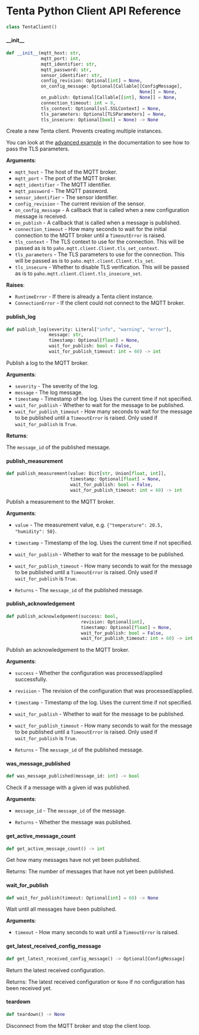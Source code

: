 # Tenta Python Client API Reference

```python
class TentaClient()
```


#### \_\_init\_\_

```python
def __init__(mqtt_host: str,
             mqtt_port: int,
             mqtt_identifier: str,
             mqtt_password: str,
             sensor_identifier: str,
             config_revision: Optional[int] = None,
             on_config_message: Optional[Callable[[ConfigMessage],
                                                  None]] = None,
             on_publish: Optional[Callable[[int], None]] = None,
             connection_timeout: int = 8,
             tls_context: Optional[ssl.SSLContext] = None,
             tls_parameters: Optional[TLSParameters] = None,
             tls_insecure: Optional[bool] = None) -> None
```

Create a new Tenta client. Prevents creating multiple instances.

You can look at the [advanced example](/user-guide/python-client-example#advanced-example)
in the documentation to see how to pass the TLS parameters.

**Arguments**:

- `mqtt_host` - The host of the MQTT broker.
- `mqtt_port` - The port of the MQTT broker.
- `mqtt_identifier` - The MQTT identifier.
- `mqtt_password` - The MQTT password.
- `sensor_identifier` - The sensor identifier.
- `config_revision` - The current revision of the sensor.
- `on_config_message` - A callback that is called when a new configuration message is received.
- `on_publish` - A callback that is called when a message is published.
- `connection_timeout` - How many seconds to wait for the initial connection to the MQTT
  broker until a `TimeoutError` is raised.
- `tls_context` - The TLS context to use for the connection. This will be passed as
  is to `paho.mqtt.client.Client.tls_set_context`.
- `tls_parameters` - The TLS parameters to use for the connection. This will be passed
  as is to `paho.mqtt.client.Client.tls_set`.
- `tls_insecure` - Whether to disable TLS verification. This will be passed as is to
  `paho.mqtt.client.Client.tls_insecure_set`.
  

**Raises**:

- `RuntimeError` - If there is already a Tenta client instance.
- `ConnectionError` - If the client could not connect to the MQTT broker.


#### publish\_log

```python
def publish_log(severity: Literal["info", "warning", "error"],
                message: str,
                timestamp: Optional[float] = None,
                wait_for_publish: bool = False,
                wait_for_publish_timeout: int = 60) -> int
```

Publish a log to the MQTT broker.

**Arguments**:

- `severity` - The severity of the log.
- `message` - The log message.
- `timestamp` - Timestamp of the log. Uses the current time if not specified.
- `wait_for_publish` - Whether to wait for the message to be published.
- `wait_for_publish_timeout` - How many seconds to wait for the message to be published
  until a `TimeoutError` is raised. Only used if
  `wait_for_publish` is `True`.
  

**Returns**:

  The `message_id` of the published message.


#### publish\_measurement

```python
def publish_measurement(value: Dict[str, Union[float, int]],
                        timestamp: Optional[float] = None,
                        wait_for_publish: bool = False,
                        wait_for_publish_timeout: int = 60) -> int
```

Publish a measurement to the MQTT broker.

**Arguments**:

- `value` - The measurement value, e.g. `{"temperature": 20.5, "humidity": 50}`.
- `timestamp` - Timestamp of the log. Uses the current time if not specified.
- `wait_for_publish` - Whether to wait for the message to be published.
- `wait_for_publish_timeout` - How many seconds to wait for the message to be published
  until a `TimeoutError` is raised. Only used if
  `wait_for_publish` is `True`.
  
- `Returns` - The `message_id` of the published message.


#### publish\_acknowledgement

```python
def publish_acknowledgement(success: bool,
                            revision: Optional[int],
                            timestamp: Optional[float] = None,
                            wait_for_publish: bool = False,
                            wait_for_publish_timeout: int = 60) -> int
```

Publish an acknowledgement to the MQTT broker.

**Arguments**:

- `success` - Whether the configuration was processed/applied successfully.
- `revision` - The revision of the configuration that was processed/applied.
- `timestamp` - Timestamp of the log. Uses the current time if not specified.
- `wait_for_publish` - Whether to wait for the message to be published.
- `wait_for_publish_timeout` - How many seconds to wait for the message to be published
  until a `TimeoutError` is raised. Only used if
  `wait_for_publish` is `True`.
  
- `Returns` - The `message_id` of the published message.


#### was\_message\_published

```python
def was_message_published(message_id: int) -> bool
```

Check if a message with a given id was published.

**Arguments**:

- `message_id` - The `message_id` of the message.
  
- `Returns` - Whether the message was published.


#### get\_active\_message\_count

```python
def get_active_message_count() -> int
```

Get how many messages have not yet been published.

Returns: The number of messages that have not yet been published.


#### wait\_for\_publish

```python
def wait_for_publish(timeout: Optional[int] = 60) -> None
```

Wait until all messages have been published.

**Arguments**:

- `timeout` - How many seconds to wait until a `TimeoutError` is raised.


#### get\_latest\_received\_config\_message

```python
def get_latest_received_config_message() -> Optional[ConfigMessage]
```

Return the latest received configuration.

Returns: The latest received configuration or `None` if no configuration has been received
yet.


#### teardown

```python
def teardown() -> None
```

Disconnect from the MQTT broker and stop the client loop.

